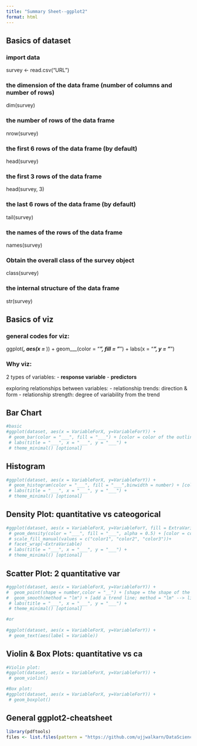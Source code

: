 ```yaml
---
title: "Summary Sheet--ggplot2"
format: html
---
```


## Basics of dataset
### import data
survey <- read.csv("URL")


### the dimension of the data frame (number of columns and number of rows)
dim(survey)

### the number of rows of the data frame
nrow(survey)

### the first 6 rows of the data frame (by default)
head(survey)

### the first 3 rows of the data frame
head(survey, 3)

### the last 6 rows of the data frame (by default)
tail(survey)

### the names of the rows of the data frame
names(survey)

### Obtain the overall class of the survey object
class(survey)

### the internal structure of the data frame
str(survey)

## Basics of viz
### general codes for viz:
ggplot(___, aes(x = ___)) + 
  geom___(color = "___", fill = "___") + 
  labs(x = "___", y = "___")
  
### Why viz:
2 types of variables:
 - **response variable**
 - **predictors**
 
exploring relationships between variables:
  - relationship trends: direction & form
  - relationship strength: degree of variability from the trend


## Bar Chart
```r
#basic
#ggplot(dataset, aes(x = VariableForX, y=VariableForY)) + 
 # geom_bar(color = "___", fill = "___") + [color = color of the outline of bars; fill = color of the fill of bars]
 # labs(title = "___", x = "___", y = "___") +
 # theme_minimal() [optional]


```


  
## Histogram
```r
#ggplot(dataset, aes(x = VariableForX, y=VariableForY)) + 
 # geom_histogram(color = "___", fill = "___",binwidth = number) + [color = color of the outline of bars; fill = color of the fill of bars; usually binwidth = 30, 200 is also good]
 # labs(title = "___", x = "___", y = "___") +
 # theme_minimal() [optional]
```

## Density Plot: quantitative vs cateogorical
```r
#ggplot(dataset, aes(x = VariableForX, y=VariableForY, fill = ExtraVariable)) + 
 # geom_density(color = "___", fill = "___", alpha = 0.5) + [color = color of the outline; fill = color of the fill; alpha = adds transparecy:the closer to 0, the more transparent]
 # scale_fill_manual(values = c("color1", "color2", "color3"))+
 # facet_wrap(~ExtraVariable)
 # labs(title = "___", x = "___", y = "___") +
 # theme_minimal() [optional]
```
  
## Scatter Plot: 2 quantitative var
```r
#ggplot(dataset, aes(x = VariableForX, y=VariableForY)) + 
#  geom_point(shape = number,color = "__") + [shape = the shape of the points(this is optional, usually the point is in circle, but when shape = 3, the point is in plus sign); color = the color of the points ]
#  geom_smooth(method = "lm") + [add a trend line; method = "lm" --> linear line]
 # labs(title = "___", x = "___", y = "___") +
 # theme_minimal() [optional]

#or
  
#ggplot(dataset, aes(x = VariableForX, y=VariableForY)) + 
 # geom_text(aes(label = Variable)) 
```

## Violin & Box Plots: quantitative vs ca
```r
#Violin plot:
#ggplot(dataset, aes(x = VariableForX, y=VariableForY)) + 
 # geom_violin()

#Box plot:
#ggplot(dataset, aes(x = VariableForX, y=VariableForY)) + 
 # geom_boxplot()
```

## General ggplot2-cheatsheet

```r
library(pdftools)
files <- list.files(pattern = "https://github.com/ujjwalkarn/DataScienceR/blob/master/R%20cheat%20sheets/ggplot2-cheatsheet.pdf")
```


